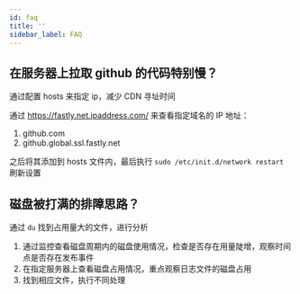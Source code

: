 ```yaml
---
id: faq
title: ''
sidebar_label: FAQ
---
```


## 在服务器上拉取 github 的代码特别慢？

通过配置 hosts 来指定 ip，减少 CDN 寻址时间

通过 https://fastly.net.ipaddress.com/ 来查看指定域名的 IP 地址：

1. github.com
2. github.global.ssl.fastly.net

之后将其添加到 hosts 文件内，最后执行 `sudo /etc/init.d/network restart` 刷新设置

## 磁盘被打满的排障思路？

通过 `du` 找到占用量大的文件，进行分析

1. 通过监控查看磁盘周期内的磁盘使用情况，检查是否存在用量陡增，观察时间点是否存在发布事件
2. 在指定服务器上查看磁盘占用情况，重点观察日志文件的磁盘占用
3. 找到相应文件，执行不同处理
